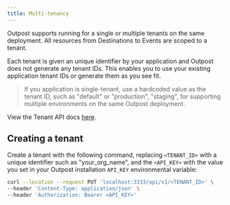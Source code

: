 ```yaml
---
title: Multi-tenancy
---
```


Outpost supports running for a single or multiple tenants on the same deployment. All resources from Destinations to Events are scoped to a tenant.

Each tenant is given an unique identifier by your application and Outpost does not generate any tenant IDs. This enables you to use your existing application tenant IDs or generate them as you see fit.

> If you application is single-tenant, use a hardcoded value as the tenant ID, such as "default" or "production", "staging", for supporting multiple environments on the same Outpost deployment.

View the Tenant API docs [here](/docs/api/tenants).

## Creating a tenant

Create a tenant with the following command, replacing `<TENANT_ID>` with a unique identifier such as "your_org_name", and the `<API_KEY>` with the value you set in your Outpost installation `API_KEY` environmental variable:

```sh
curl --location --request PUT 'localhost:3333/api/v1/<TENANT_ID>' \
--header 'Content-Type: application/json' \
--header 'Authorization: Bearer <API_KEY>'
```
